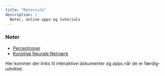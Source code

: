 ```yaml
---
title: "Materiale"
description: |
  Noter, online apps og tutorials
---
```


### Noter

- [Perceptroner](./pdfs/perceptroner_v2.pdf)
- [Kunstige Neurale Netværk](./pdfs/neuralenet_v2.pdf)

Her kommer der links til interaktive dokumenter og apps når de er færdig-udviklet.

<!-- - [*k*-nærmeste naboer (dokument)](http://apps.math.aau.dk/AI/k_NN/) -->
<!-- - [*k*-nærmeste naboer (app)](http://apps.math.aau.dk/AI/kNN/) -->
<!-- - [Lineær regression (dokument)](http://apps.math.aau.dk/AI/linreg/) -->
<!-- - [Modelkompleksitet (dokument)](http://apps.math.aau.dk/AI/modelkompleksitet/) -->
<!-- - [Søgræs og *kNN* (dokument)](http://apps.math.aau.dk/AI/sogras/) -->


